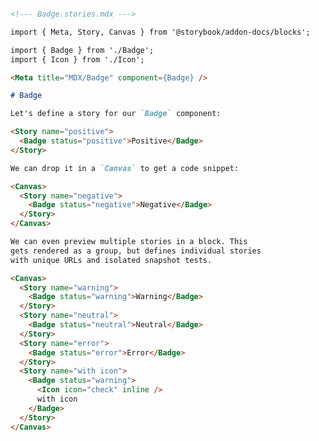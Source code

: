 ```md

<!--- Badge.stories.mdx --->

import { Meta, Story, Canvas } from '@storybook/addon-docs/blocks';

import { Badge } from './Badge';
import { Icon } from './Icon';

<Meta title="MDX/Badge" component={Badge} />

# Badge

Let's define a story for our `Badge` component:

<Story name="positive">
  <Badge status="positive">Positive</Badge>
</Story>

We can drop it in a `Canvas` to get a code snippet:

<Canvas>
  <Story name="negative">
    <Badge status="negative">Negative</Badge>
  </Story>
</Canvas>

We can even preview multiple stories in a block. This
gets rendered as a group, but defines individual stories
with unique URLs and isolated snapshot tests.

<Canvas>
  <Story name="warning">
    <Badge status="warning">Warning</Badge>
  </Story>
  <Story name="neutral">
    <Badge status="neutral">Neutral</Badge>
  </Story>
  <Story name="error">
    <Badge status="error">Error</Badge>
  </Story>
  <Story name="with icon">
    <Badge status="warning">
      <Icon icon="check" inline />
      with icon
    </Badge>
  </Story>
</Canvas>
```
